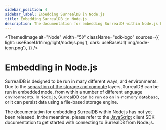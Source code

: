 ```yaml
---
sidebar_position: 4
sidebar_label: Embedding SurrealDB in Node.js
title: Embedding SurrealDB in Node.js
description: The documentation for embedding SurrealDB within Node.js has not yet been released.
---
```



<ThemedImage
  alt="Node"
  width="50"
  className="sdk-logo"
  sources={{
    light: useBaseUrl('img/light/nodejs.png'),
    dark: useBaseUrl('img/node-icon.png'),
  }}
/>

# Embedding in Node.js

SurrealDB is designed to be run in many different ways, and environments. Due to the [separation of the storage and compute](/docs/surrealdb/introduction/architecture) layers, SurrealDB can be run in embedded mode, from within a number of different language environments. In Node.js, SurrealDB can be run as an in-memory database, or it can persist data using a file-based storage engine. 

The documentation for embedding SurrealDB within Node.js has not yet been released. In the meantime, please refer to the [JavaScript](/docs/surrealdb/integration/sdks/javascript) client SDK documentation to get started with connecting to SurrealDB from Node.js.